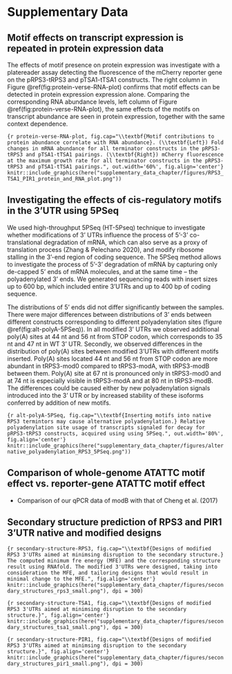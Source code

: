 # Supplementary Data
\makeatletter
\renewcommand{\fnum@figure}{Figure S\thefigure}
\makeatother
\setcounter{figure}{0}
## Motif effects on transcript expression is repeated in protein expression data

The effects of motif presence on protein expression was investigate with a platereader assay detecting the fluorescence of the mCherry reporter gene on the pRPS3-tRPS3 and pTSA1-tTSA1 constructs.
The right column in Figure \@ref(fig:protein-verse-RNA-plot) confirms that motif effects can be detected in protein expression expression alone.
Comparing the corresponding RNA abundance levels, left column of Figure \@ref(fig:protein-verse-RNA-plot), the same effects of the motifs on transcript abundance are seen in protein expression, together with the same context dependence. 

```{r protein-verse-RNA-plot, fig.cap="\\textbf{Motif contributions to protein abundance correlate with RNA abundance}. (\\textbf{Left}) Fold changes in mRNA abundance for all terminator constructs in the pRPS3-tRPS3 and pTSA1-tTSA1 pairings. (\\textbf{Right}) mCherry fluorescence at the maximum growth rate for all terminator constructs in the pRPS3-tRPS3 and pTSA1-tTSA1 pairings.", out.width='60%', fig.align='center'}
knitr::include_graphics(here("supplementary_data_chapter/figures/RPS3_TSA1_PIR1_protein_and_RNA_plot.png"))
```

## Investigating the effects of cis-regulatory motifs in the 3'UTR using 5PSeq
We used high-throughput 5PSeq (HT-5Pseq) technique to investigate whether modifications of 3’ UTRs influence the process of 5’-3’ co-translational degradation of mRNA, which can also serve as a proxy of translation process (Zhang & Pelechano 2020), and modify ribosome stalling in the 3’-end region of coding sequence.
The 5PSeq method allows to investigate the process of  5’-3’ degradation of mRNA by capturing only de-capped 5’ ends of mRNA molecules, and at the same time – the polyadenylated 3’ ends.
We generated sequencing reads with insert sizes up to 600 bp, which included entire 3’UTRs and up to 400 bp of coding sequence.  

The distributions of 5’ ends did not differ significantly between the samples.
There were major differences between distributions of 3’ ends between different constructs corresponding to different polyadenylation sites (figure \@ref(fig:alt-polyA-5PSeq)).
In all modified 3’ UTRs we observed additional poly(A) sites at 44 nt and 56 nt from STOP codon, which corresponds to 35 nt and 47 nt in WT 3’ UTR.
Secondly, we observed differences in the distribution of poly(A) sites between modified 3’UTRs with different motifs inserted.
Poly(A) sites located 44 nt and 56 nt from STOP codon are more abundant in tRPS3-mod0 compared to tRPS3-modA, with tRPS3-modB between them.
Poly(A) site at 67 nt is pronounced only in tRPS3-mod0 and at 74 nt is especially visible in tRPS3-modA and at 80 nt in tRPS3-modB.
The differences could be caused either by new polyadenylation signals introduced into the 3’ UTR or by increased stability of these isoforms conferred by addition of new motifs.  

```{r alt-polyA-5PSeq, fig.cap="\\textbf{Inserting motifs into native RPS3 termintors may cause alternative polyadenylation.} Relative polyadenylation site usage of transcripts signaled for decay for pRPS3-tRPS3 constructs, acquired using using 5PSeq.", out.width='80%', fig.align='center'}
knitr::include_graphics(here("supplementary_data_chapter/figures/alternative_polyadenylation_RPS3_5PSeq.png"))
```

## Comparison of whole-genome ATATTC motif effect vs. reporter-gene ATATTC motif effect
- Comparison of our qPCR data of modB with that of Cheng et al. (2017)

## Secondary structure prediction of RPS3 and PIR1 3'UTR native and modified designs
```{r secondary-structure-RPS3, fig.cap="\\textbf{Designs of modified RPS3 3'UTRs aimed at minimsing disruption to the secondary structure.} The computed minimum fre energy (MFE) and the corresponding structure result using RNAfold. The modified 3'UTRs were designed, taking into consideration the MFE, and tailoring designs that would result in minimal change to the MFE.", fig.align='center'}
knitr::include_graphics(here("supplementary_data_chapter/figures/secondary_structures_rps3_small.png"), dpi = 300)
```

```{r secondary-structure-TSA1, fig.cap="\\textbf{Designs of modified RPS3 3'UTRs aimed at minimsing disruption to the secondary structure.}", fig.align='center'}
knitr::include_graphics(here("supplementary_data_chapter/figures/secondary_structures_tsa1_small.png"), dpi = 300)
```

```{r secondary-structure-PIR1, fig.cap="\\textbf{Designs of modified RPS3 3'UTRs aimed at minimsing disruption to the secondary structure.}", fig.align='center'}
knitr::include_graphics(here("supplementary_data_chapter/figures/secondary_structures_pir1_small.png"), dpi = 300)
```
